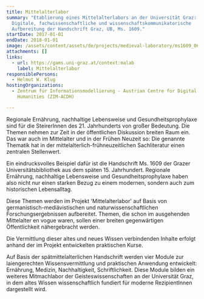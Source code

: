```yaml
---
title: Mittelalterlabor
summary: "Etablierung eines Mittelalterlabors an der Universität Graz:
  Digitale, fachwissenschaftliche und wissenschaftskommunikatorische
  Aufbereitung der Handschrift Graz, UB, Ms. 1609."
startDate: 2017-01-01
endDate: 2018-01-01
image: /assets/content/assets/de/projects/medieval-laboratory/ms1609_06.jpg
attachments: []
links:
  - url: https://gams.uni-graz.at/context:malab
    label: Mittelalterlabor
responsiblePersons:
  - Helmut W. Klug
hostingOrganizations:
  - Zentrum für Informationsmodellierung - Austrian Centre for Digital
    Humanities (ZIM-ACDH)

---
```

Regionale Ernährung, nachhaltige Lebensweise und Gesundheitsprophylaxe sind für die SteirerInnen des 21. Jahrhunderts von großer Bedeutung. Die Themen nehmen zur Zeit in der öffentlichen Diskussion breiten Raum ein. Das war auch im Mittelalter und in der Frühen Neuzeit so: Die genannte Thematik hat in der mittelalterlich-frühneuzeitlichen Sachliteratur einen zentralen Stellenwert.

Ein eindrucksvolles Beispiel dafür ist die Handschrift Ms. 1609 der Grazer Universitätsbibliothek aus dem späten 15. Jahrhundert. Regionale Ernährung, nachhaltige Lebensweise und Gesundheitsprophylaxe haben also nicht nur einen starken Bezug zu einem modernen, sondern auch zum historischen Lebensalltag.

Diese Themen werden im Projekt 'Mittelalterlabor' auf Basis von germanistisch-mediävistischen und naturwissenschaftlichen Forschungsergebnissen aufbereitet. Themen, die schon im ausgehenden Mittelalter en vogue waren, sollen einer breiten gegenwärtigen Öffentlichkeit nähergebracht werden.

Die Vermittlung dieser altes und neues Wissen verbindenden Inhalte erfolgt anhand der im Projekt entwickelten praktischen Kurse.

Auf Basis der spätmittelalterlichen Handschrift werden vier Module zur laiengerechten Wissensvermittlung und praktischen Anwendung entwickelt: Ernährung, Medizin, Nachhaltigkeit, Schriftlichkeit. Diese Module bilden ein weiteres Mitmachlabor der Geisteswissenschaften an der Universität Graz, in dem altes Wissen wissenschaftlich fundiert für moderne RezipientInnen dargestellt wird.
